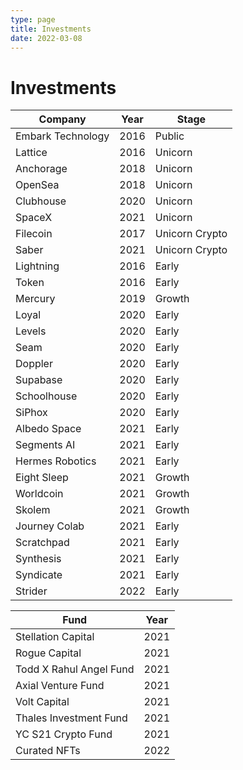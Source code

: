 ```yaml
---
type: page
title: Investments
date: 2022-03-08
---
```


# Investments

| Company     | Year        | Stage      |
| ----------- | ----------- | ----------- |
| Embark Technology | 2016 | Public |
| Lattice | 2016 | Unicorn |
| Anchorage | 2018 | Unicorn |
| OpenSea | 2018 | Unicorn |
| Clubhouse | 2020 | Unicorn |
| SpaceX | 2021 | Unicorn |
| Filecoin | 2017 | Unicorn Crypto |
| Saber | 2021 | Unicorn Crypto |
| Lightning | 2016 | Early |
| Token | 2016 | Early |
| Mercury | 2019 | Growth |
| Loyal | 2020 | Early |
| Levels | 2020 | Early |
| Seam | 2020 | Early |
| Doppler | 2020 | Early |
| Supabase | 2020 | Early |
| Schoolhouse | 2020 | Early |
| SiPhox | 2020 | Early |
| Albedo Space | 2021 | Early |
| Segments AI | 2021 | Early |
| Hermes Robotics | 2021 | Early |
| Eight Sleep | 2021 | Growth |
| Worldcoin | 2021 | Growth |
| Skolem | 2021 | Growth |
| Journey Colab | 2021 | Early |
| Scratchpad | 2021 | Early |
| Synthesis | 2021 | Early |
| Syndicate | 2021 | Early |
| Strider | 2022 | Early |

| Fund     | Year        |
| ----------- | ----------- |
| Stellation Capital | 2021 |
| Rogue Capital | 2021 |
| Todd X Rahul Angel Fund | 2021 |
| Axial Venture Fund | 2021 |
| Volt Capital | 2021 |
| Thales Investment Fund | 2021 |
| YC S21 Crypto Fund | 2021 |
| Curated NFTs | 2022 |
